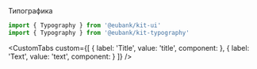 
<Meta title="Components/Typography" component={Typography} id="Typography" />

<ComponentHeader name="Typography" version={packageJson.version} package="@eubank/kit-typography">
  Типографика
</ComponentHeader>

```jsx
import { Typography } from '@eubank/kit-ui'
import { Typography } from '@eubank/kit-typography'
```

<Canvas of={TooltipStories.Sandbox} meta={TooltipStories} />

<CustomTabs
  custom={[
    { label: 'Title', value: 'title', component: <ArgTypes of={Typography.Title} /> },
    { label: 'Text', value: 'text', component: <ArgTypes of={Typography.Text} /> }
  ]}
/>
